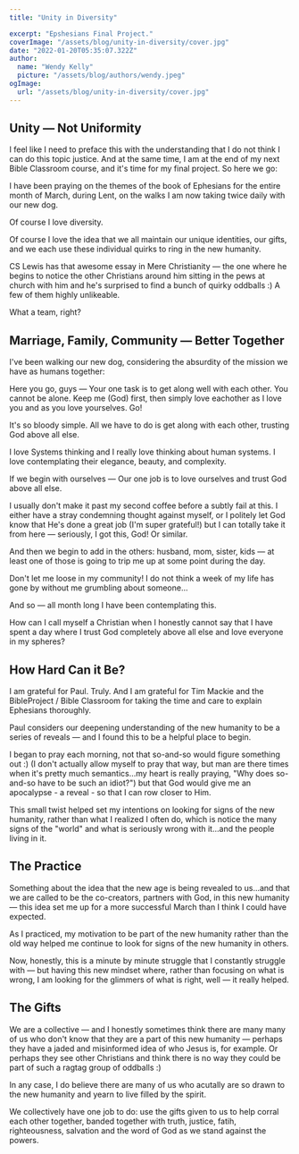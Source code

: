 ```yaml
---
title: "Unity in Diversity"

excerpt: "Epshesians Final Project."
coverImage: "/assets/blog/unity-in-diversity/cover.jpg"
date: "2022-01-20T05:35:07.322Z"
author:
  name: "Wendy Kelly"
  picture: "/assets/blog/authors/wendy.jpeg"
ogImage:
  url: "/assets/blog/unity-in-diversity/cover.jpg"
---
```

## Unity — Not Uniformity 

I feel like I need to preface this with the understanding that I do not think I can do this topic justice.
And at the same time, I am at the end of my next Bible Classroom course, and it's time for my final project. So here we go:

I have been praying on the themes of the book of Ephesians for the entire month of March, during Lent, on the walks I am now taking twice daily with our new dog.

Of course I love diversity.

Of course I love the idea that we all maintain our unique identities, our gifts, and we each use these individual quirks to ring in the new humanity.

CS Lewis has that awesome essay in Mere Christianity — the one where he begins to notice the other Christians around him sitting in the pews at church with him and he's surprised to find a bunch of quirky oddballs :) A few of them highly unlikeable.

What a team, right?

## Marriage, Family, Community — Better Together

I've been walking our new dog, considering the absurdity of the mission we have as humans together: 

Here you go, guys — Your one task is to get along well with each other. You cannot be alone. Keep me (God) first, then simply love eachother as I love you and as you love yourselves. Go!

It's so bloody simple. All we have to do is get along with each other, trusting God above all else.

I love Systems thinking and I really love thinking about human systems. I love contemplating their elegance, beauty, and complexity.

If we begin with ourselves — Our one job is to love ourselves and trust God above all else.

I usually don't make it past my second coffee before a subtly fail at this. I either have a stray condemning thought against myself, or I politely let God know that He's done a great job (I'm super grateful!) but I can totally take it from here — seriously, I got this, God! Or similar.

And then we begin to add in the others: husband, mom, sister, kids — at least one of those is going to trip me up at some point during the day. 

Don't let me loose in my community! I do not think a week of my life has gone by without me grumbling about someone...

And so — all month long I have been contemplating this. 

How can I call myself a Christian when I honestly cannot say that I have spent a day where I trust God completely above all else and love everyone in my spheres?

## How Hard Can it Be?

I am grateful for Paul. Truly. And I am grateful for Tim Mackie and the BibleProject / Bible Classroom for taking the time and care to explain Ephesians thoroughly.

Paul considers our deepening understanding of the new humanity to be a series of reveals — and I found this to be a helpful place to begin.

I began to pray each morning, not that so-and-so would figure something out :) (I don't actually allow myself to pray that way, but man are there times when it's pretty much semantics...my heart is really praying, "Why does so-and-so have to be such an idiot?") but that God would give me an apocalypse - a reveal - so that I can row closer to Him.

This small twist helped set my intentions on looking for signs of the new humanity, rather than what I realized I often do, which is notice the many signs of the "world" and what is seriously wrong with it...and the people living in it.

## The Practice

Something about the idea that the new age is being revealed to us...and that we are called to be the co-creators, partners with God, in this new humanity — this idea set me up for a more successful March than I think I could have expected.

As I practiced, my motivation to be part of the new humanity rather than the old way helped me continue to look for signs of the new humanity in others.

Now, honestly, this is a minute by minute struggle that I constantly struggle with — but having this new mindset where, rather than focusing on what is wrong, I am looking for the glimmers of what is right, well — it really helped.

## The Gifts

We are a collective — and I honestly sometimes think there are many many of us who don't know that they are a part of this new humanity — perhaps they have a jaded and misinformed idea of who Jesus is, for example. Or perhaps they see other Christians and think there is no way they could be part of such a ragtag group of oddballs :) 

In any case, I do believe there are many of us who acutally are so drawn to the new humanity and yearn to live filled by the spirit. 

We collectively have one job to do: use the gifts given to us to help corral each other together, banded together with truth, justice, fatih, righteousness, salvation and the word of God as we stand against the powers.


